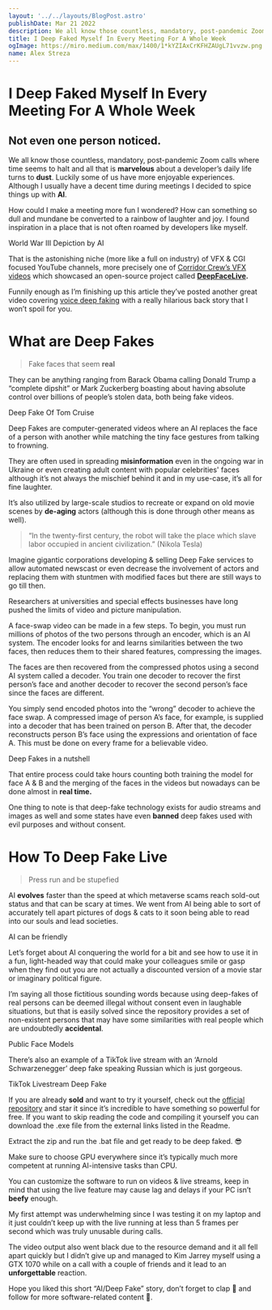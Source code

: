 ```yaml
---
layout: '../../layouts/BlogPost.astro'
publishDate: Mar 21 2022
description: We all know those countless, mandatory, post-pandemic Zoom calls where time seems to halt and all that is marvelous about a developer’s daily life turns to dust. Luckily some of us have more…
title: I Deep Faked Myself In Every Meeting For A Whole Week
ogImage: https://miro.medium.com/max/1400/1*kYZIAxCrKFHZAUgL71vvzw.png
name: Alex Streza
---
```



<BlogImage src="https://miro.medium.com/max/1400/1*kYZIAxCrKFHZAUgL71vvzw.png" />

# I Deep Faked Myself In Every Meeting For A Whole Week

## Not even one person noticed.

We all know those countless, mandatory, post-pandemic Zoom calls where time seems to halt and all that is **marvelous** about a developer’s daily life turns to **dust**. Luckily some of us have more enjoyable experiences. Although I usually have a decent time during meetings I decided to spice things up with **AI**.

How could I make a meeting more fun I wondered? How can something so dull and mundane be converted to a rainbow of laughter and joy. I found inspiration in a place that is not often roamed by developers like myself.

<BlogImage src="https://miro.medium.com/max/1280/1*AQKbr1L_wucmIX0R9ll8rw.png">
  World War III Depiction by AI
</BlogImage>

That is the astonishing niche (more like a full on industry) of VFX & CGI focused YouTube channels, more precisely one of [Corridor Crew’s VFX videos](https://www.youtube.com/watch?v=qXLugdeogQU) which showcased an open-source project called [**DeepFaceLive**](https://github.com/iperov/DeepFaceLive)**.**

Funnily enough as I’m finishing up this article they’ve posted another great video covering [voice deep faking](https://www.youtube.com/watch?v=0fO7CBDMGNA) with a really hilarious back story that I won’t spoil for you.

# What are Deep Fakes

> Fake faces that seem **real**

They can be anything ranging from Barack Obama calling Donald Trump a “complete dipshit” or Mark Zuckerberg boasting about having absolute control over billions of people’s stolen data, both being fake videos.

<BlogImage src="https://miro.medium.com/max/1016/1*XR5lKbosFxmS0YSGN6ZAEg.png">
  Deep Fake Of Tom Cruise
</BlogImage>

Deep Fakes are computer-generated videos where an AI replaces the face of a person with another while matching the tiny face gestures from talking to frowning.

They are often used in spreading **misinformation** even in the ongoing war in Ukraine or even creating adult content with popular celebrities' faces although it’s not always the mischief behind it and in my use-case, it’s all for fine laughter.

It’s also utilized by large-scale studios to recreate or expand on old movie scenes by **de-aging** actors (although this is done through other means as well).

> “In the twenty-first century, the robot will take the place which slave labor occupied in ancient civilization.” (Nikola Tesla)

Imagine gigantic corporations developing & selling Deep Fake services to allow automated newscast or even decrease the involvement of actors and replacing them with stuntmen with modified faces but there are still ways to go till then.

Researchers at universities and special effects businesses have long pushed the limits of video and picture manipulation.

A face-swap video can be made in a few steps. To begin, you must run millions of photos of the two persons through an encoder, which is an AI system. The encoder looks for and learns similarities between the two faces, then reduces them to their shared features, compressing the images.

The faces are then recovered from the compressed photos using a second AI system called a decoder. You train one decoder to recover the first person’s face and another decoder to recover the second person’s face since the faces are different.

You simply send encoded photos into the “wrong” decoder to achieve the face swap. A compressed image of person A’s face, for example, is supplied into a decoder that has been trained on person B. After that, the decoder reconstructs person B’s face using the expressions and orientation of face A. This must be done on every frame for a believable video.

<BlogImage src="https://miro.medium.com/max/1276/1*9EwVow8nuGmgr2NKaPBoOQ.png">
  Deep Fakes in a nutshell
</BlogImage>

That entire process could take hours counting both training the model for face A & B and the merging of the faces in the videos but nowadays can be done almost in **real time.**

One thing to note is that deep-fake technology exists for audio streams and images as well and some states have even **banned** deep fakes used with evil purposes and without consent.

# How To Deep Fake Live

> Press run and be stupefied

AI **evolves** faster than the speed at which metaverse scams reach sold-out status and that can be scary at times. We went from AI being able to sort of accurately tell apart pictures of dogs & cats to it soon being able to read into our souls and lead societies.

<BlogImage src="https://miro.medium.com/max/1400/0*DGzOG0S6KTF96qwK">
  AI can be friendly
</BlogImage>

Let’s forget about AI conquering the world for a bit and see how to use it in a fun, light-headed way that could make your colleagues smile or gasp when they find out you are not actually a discounted version of a movie star or imaginary political figure.

I’m saying all those fictitious sounding words because using deep-fakes of real persons can be deemed illegal without consent even in laughable situations, but that is easily solved since the repository provides a set of non-existent persons that may have some similarities with real people which are undoubtedly **accidental**.

<BlogImage src="https://miro.medium.com/max/1400/1*-cIv76PLu8FALk2S_x9yJQ.png">
  Public Face Models
</BlogImage>

There’s also an example of a TikTok live stream with an ‘Arnold Schwarzenegger’ deep fake speaking Russian which is just gorgeous.

<BlogImage src="https://miro.medium.com/max/1000/1*IkpBfcoeh3NZQLUoMEjJ9A.png">
  TikTok Livestream Deep Fake
</BlogImage>

If you are already **sold** and want to try it yourself, check out the [official repository](https://github.com/iperov/DeepFaceLive) and star it since it’s incredible to have something so powerful for free. If you want to skip reading the code and compiling it yourself you can download the .exe file from the external links listed in the Readme.

Extract the zip and run the .bat file and get ready to be deep faked. 😎

<BlogImage src="https://miro.medium.com/max/1400/1*eDZZVepRR_ayo6luqCQxYA.png" />

Make sure to choose GPU everywhere since it’s typically much more competent at running AI-intensive tasks than CPU.

You can customize the software to run on videos & live streams, keep in mind that using the live feature may cause lag and delays if your PC isn’t **beefy** enough.

My first attempt was underwhelming since I was testing it on my laptop and it just couldn’t keep up with the live running at less than 5 frames per second which was truly unusable during calls.

The video output also went black due to the resource demand and it all fell apart quickly but I didn’t give up and managed to Kim Jarrey myself using a GTX 1070 while on a call with a couple of friends and it lead to an **unforgettable** reaction.

Hope you liked this short “AI/Deep Fake” story, don’t forget to clap **👏** and follow for more software-related content 🚀.
